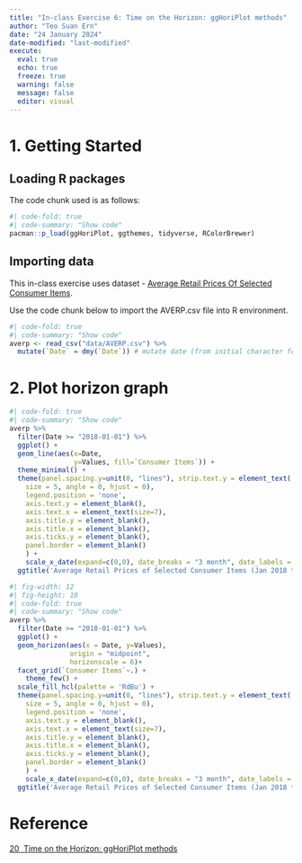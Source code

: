 ```yaml
---
title: "In-class Exercise 6: Time on the Horizon: ggHoriPlot methods"
author: "Teo Suan Ern"
date: "24 January 2024"
date-modified: "last-modified"
execute: 
  eval: true
  echo: true
  freeze: true
  warning: false
  message: false
  editor: visual
---
```


# 1. Getting Started

## Loading R packages

The code chunk used is as follows:

```r
#| code-fold: true
#| code-summary: "Show code"
pacman::p_load(ggHoriPlot, ggthemes, tidyverse, RColorBrewer)
```

## Importing data

This in-class exercise uses dataset - [Average Retail Prices Of Selected Consumer Items](https://tablebuilder.singstat.gov.sg/table/TS/M212891).

Use the code chunk below to import the AVERP.csv file into R environment.

```r
#| code-fold: true
#| code-summary: "Show code"
averp <- read_csv("data/AVERP.csv") %>%
  mutate(`Date` = dmy(`Date`)) # mutate date (from initial character format)
```

# 2. Plot horizon graph

```r
#| code-fold: true
#| code-summary: "Show code"
averp %>% 
  filter(Date >= "2018-01-01") %>%
  ggplot() +
  geom_line(aes(x=Date, 
                y=Values, fill=`Consumer Items`)) +
  theme_minimal() +
  theme(panel.spacing.y=unit(0, "lines"), strip.text.y = element_text(
    size = 5, angle = 0, hjust = 0),
    legend.position = 'none',
    axis.text.y = element_blank(),
    axis.text.x = element_text(size=7),
    axis.title.y = element_blank(),
    axis.title.x = element_blank(),
    axis.ticks.y = element_blank(),
    panel.border = element_blank()
    ) +
    scale_x_date(expand=c(0,0), date_breaks = "3 month", date_labels = "%b%y") +
  ggtitle('Average Retail Prices of Selected Consumer Items (Jan 2018 to Dec 2022)')


```

```r
#| fig-width: 12
#| fig-height: 10
#| code-fold: true
#| code-summary: "Show code"
averp %>% 
  filter(Date >= "2018-01-01") %>%
  ggplot() +
  geom_horizon(aes(x = Date, y=Values), 
               origin = "midpoint", 
               horizonscale = 6)+
  facet_grid(`Consumer Items`~.) +
    theme_few() +
  scale_fill_hcl(palette = 'RdBu') +
  theme(panel.spacing.y=unit(0, "lines"), strip.text.y = element_text(
    size = 5, angle = 0, hjust = 0),
    legend.position = 'none',
    axis.text.y = element_blank(),
    axis.text.x = element_text(size=7),
    axis.title.y = element_blank(),
    axis.title.x = element_blank(),
    axis.ticks.y = element_blank(),
    panel.border = element_blank()
    ) +
    scale_x_date(expand=c(0,0), date_breaks = "3 month", date_labels = "%b%y") +
  ggtitle('Average Retail Prices of Selected Consumer Items (Jan 2018 to Dec 2022)')
```

# Reference

[20  Time on the Horizon: ggHoriPlot methods](https://r4va.netlify.app/chap20)
